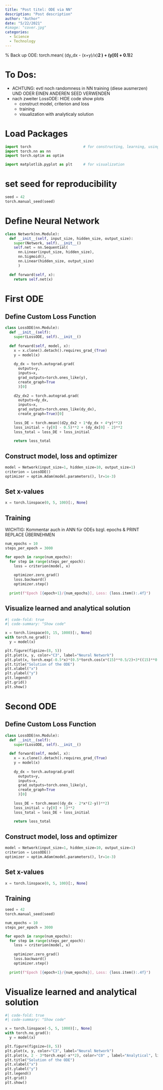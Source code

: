 ```yaml
---
title: "Post titel: ODE via NN"
description: "Post description"
author: "Author"
date: "5/22/2021"
#image: "cover.jpg"
categories:
  - Science
  - Technology
---
```


% Back up ODE: torch.mean( (dy_dx - (x+y)/x)**2 ) + (y[0] + 0.1)**2

# To Dos:
- ACHTUNG: evtl noch randomness in NN training (diese ausmerzen) UND ODER EINEN ANDEREN SEED VERWENDEN
- nach zweiter LossODE: HIDE code show plots
  - construct model, criterion and loss
  - training
  - visualization with analyticaly solution

# Load Packages

```python
import torch                        # for constructing, learning, using NNs
import torch.nn as nn 
import torch.optim as optim

import matplotlib.pyplot as plt     # for visualization
```

# set seed for reproducibility

```python
seed = 42
torch.manual_seed(seed)
```

# Define Neural Network

```python
class Network(nn.Module):
  def __init__(self, input_size, hidden_size, output_size):
    super(Network, self).__init__()
    self.net = nn.Sequential(
      nn.Linear(input_size, hidden_size),
      nn.Sigmoid(),
      nn.Linear(hidden_size, output_size)
      )
    
  def forward(self, x):
    return self.net(x)

```

# First ODE

## Define Custom Loss Function

```python
class LossODE(nn.Module):
  def __init__(self):
    super(LossODE, self).__init__()
  
  def forward(self, model, x):
    x = x.clone().detach().requires_grad_(True)
    y = model(x)
    
    dy_dx = torch.autograd.grad(
      outputs=y,
      inputs=x,
      grad_outputs=torch.ones_like(y),
      create_graph=True
      )[0]
    
    d2y_dx2 = torch.autograd.grad(
      outputs=dy_dx,
      inputs=x,
      grad_outputs=torch.ones_like(dy_dx),
      create_graph=True)[0]
    
    loss_DE = torch.mean((d2y_dx2 + 1*dy_dx + 4*y)**2)
    loss_initial = (y[0] - 0.5)**2 + (dy_dx[0] - 2)**2
    loss_total = loss_DE + loss_initial
    
    return loss_total

```

## Construct model, loss and optimizer

```python
model = Network(input_size=1, hidden_size=10, output_size=1)
criterion = LossODE()
optimizer = optim.Adam(model.parameters(), lr=1e-3)
```

## Set x-values

```python
x = torch.linspace(0, 5, 100)[:, None]
```

## Training

WICHTIG: Kommentar auch in ANN für ODEs bzgl. epochs & PRINT REPLACE ÜBERNEHMEN

```python
num_epochs = 10
steps_per_epoch = 3000

for epoch in range(num_epochs):
  for step in range(steps_per_epoch):
    loss = criterion(model, x)
    
    optimizer.zero_grad()
    loss.backward()
    optimizer.step()
    
  print(f"Epoch [{epoch+1}/{num_epochs}], Loss: {loss.item():.4f}")

```
## Visualize learned and analytical solution

```python
#| code-fold: true
#| code-summary: "Show code"

x = torch.linspace(0, 15, 1000)[:, None]
with torch.no_grad():
  y = model(x)

plt.figure(figsize=(8, 5))
plt.plot(x, y, color="C3", label="Neural Network")
plt.plot(x, torch.exp(-0.5*x)*(0.5*torch.cos(x*(15)**0.5/2)+3*((15)**0.5/10)*torch.sin(x*(15)**0.5/2)), color="C0", label="Analytical", linestyle="dotted")
plt.title("Solution of the ODE")
plt.xlabel("x")
plt.ylabel("y")
plt.legend()
plt.grid()
plt.show()
```

# Second ODE

## Define Custom Loss Function

```python
class LossODE(nn.Module):
  def __init__(self):
    super(LossODE, self).__init__()
  
  def forward(self, model, x):
    x = x.clone().detach().requires_grad_(True)
    y = model(x)
    
    dy_dx = torch.autograd.grad(
      outputs=y,
      inputs=x,
      grad_outputs=torch.ones_like(y),
      create_graph=True
      )[0]
    
    loss_DE = torch.mean((dy_dx - 2*x*(2-y))**2)
    loss_initial = (y[0] + 1)**2
    loss_total = loss_DE + loss_initial
    
    return loss_total

```

## Construct model, loss and optimizer

```python
model = Network(input_size=1, hidden_size=10, output_size=1)
criterion = LossODE()
optimizer = optim.Adam(model.parameters(), lr=1e-3)
```

## Set x-values

```python
x = torch.linspace(0, 5, 100)[:, None]
```

## Training

```python
seed = 42
torch.manual_seed(seed)

num_epochs = 10
steps_per_epoch = 3000

for epoch in range(num_epochs):
  for step in range(steps_per_epoch):
    loss = criterion(model, x)
    
    optimizer.zero_grad()
    loss.backward()
    optimizer.step()
    
  print(f"Epoch [{epoch+1}/{num_epochs}], Loss: {loss.item():.4f}")

```
# Visualize learned and analytical solution

```python
#| code-fold: true
#| code-summary: "Show code"

x = torch.linspace(-5, 5, 1000)[:, None]
with torch.no_grad():
  y = model(x)

plt.figure(figsize=(8, 5))
plt.plot(x, y, color="C3", label="Neural Network")
plt.plot(x, 2 - 3*torch.exp(-x**2), color="C0" , label="Analytical", linestyle="dotted")
plt.title("Solution of the ODE")
plt.xlabel("x")
plt.ylabel("y")
plt.legend()
plt.grid()
plt.show()
```